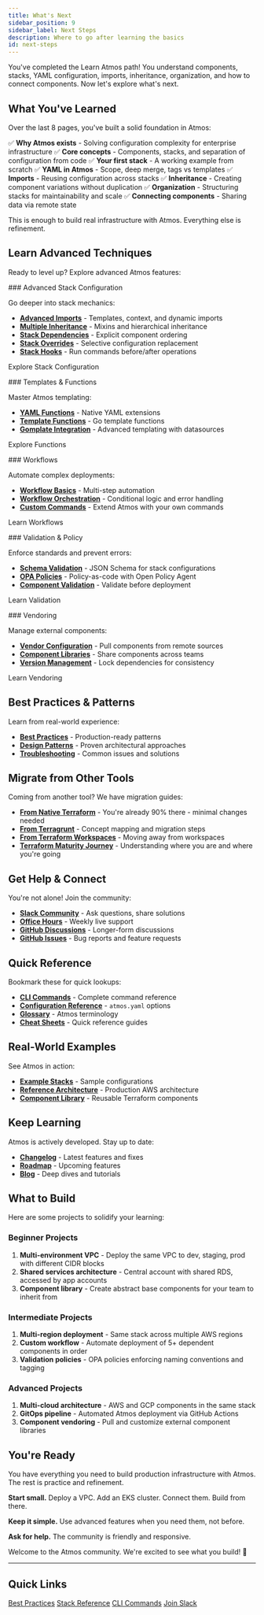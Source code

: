 ```yaml
---
title: What's Next
sidebar_position: 9
sidebar_label: Next Steps
description: Where to go after learning the basics
id: next-steps
---
```


<Intro>
You've completed the Learn Atmos path! You understand components, stacks, YAML configuration, imports, inheritance, organization, and how to connect components. Now let's explore what's next.
</Intro>

## What You've Learned

Over the last 8 pages, you've built a solid foundation in Atmos:

✅ **Why Atmos exists** - Solving configuration complexity for enterprise infrastructure
✅ **Core concepts** - Components, stacks, and separation of configuration from code
✅ **Your first stack** - A working example from scratch
✅ **YAML in Atmos** - Scope, deep merge, tags vs templates
✅ **Imports** - Reusing configuration across stacks
✅ **Inheritance** - Creating component variations without duplication
✅ **Organization** - Structuring stacks for maintainability and scale
✅ **Connecting components** - Sharing data via remote state

This is enough to build real infrastructure with Atmos. Everything else is refinement.

## Learn Advanced Techniques

Ready to level up? Explore advanced Atmos features:

<ActionCard>
### Advanced Stack Configuration

Go deeper into stack mechanics:

- **[Advanced Imports](/stacks/imports)** - Templates, context, and dynamic imports
- **[Multiple Inheritance](/stacks/inheritance)** - Mixins and hierarchical inheritance
- **[Stack Dependencies](/stacks/dependencies)** - Explicit component ordering
- **[Stack Overrides](/stacks/overrides)** - Selective configuration replacement
- **[Stack Hooks](/stacks/hooks)** - Run commands before/after operations

<PrimaryCTA to="/stacks/">Explore Stack Configuration</PrimaryCTA>
</ActionCard>

<ActionCard>
### Templates & Functions

Master Atmos templating:

- **[YAML Functions](/functions/yaml/)** - Native YAML extensions
- **[Template Functions](/functions/template/)** - Go template functions
- **[Gomplate Integration](/templates/)** - Advanced templating with datasources

<PrimaryCTA to="/functions/">Explore Functions</PrimaryCTA>
</ActionCard>

<ActionCard>
### Workflows

Automate complex deployments:

- **[Workflow Basics](/workflows)** - Multi-step automation
- **[Workflow Orchestration](/workflows)** - Conditional logic and error handling
- **[Custom Commands](/core-concepts/custom-commands)** - Extend Atmos with your own commands

<PrimaryCTA to="/workflows">Learn Workflows</PrimaryCTA>
</ActionCard>

<ActionCard>
### Validation & Policy

Enforce standards and prevent errors:

- **[Schema Validation](/cli/commands/validate/schema)** - JSON Schema for stack configurations
- **[OPA Policies](/cli/commands/validate/stacks)** - Policy-as-code with Open Policy Agent
- **[Component Validation](/cli/commands/validate/component)** - Validate before deployment

<PrimaryCTA to="/validation/validating">Learn Validation</PrimaryCTA>
</ActionCard>

<ActionCard>
### Vendoring

Manage external components:

- **[Vendor Configuration](/vendoring/vendor)** - Pull components from remote sources
- **[Component Libraries](/vendoring/component-manifest)** - Share components across teams
- **[Version Management](/vendoring/vendor-manifest)** - Lock dependencies for consistency

<PrimaryCTA to="/vendoring/vendor">Learn Vendoring</PrimaryCTA>
</ActionCard>

## Best Practices & Patterns

Learn from real-world experience:

- **[Best Practices](/best-practices/)** - Production-ready patterns
- **[Design Patterns](/design-patterns/)** - Proven architectural approaches
- **[Troubleshooting](/troubleshoot/debugging)** - Common issues and solutions

## Migrate from Other Tools

Coming from another tool? We have migration guides:

- **[From Native Terraform](/migration/native-terraform)** - You're already 90% there - minimal changes needed
- **[From Terragrunt](/migration/terragrunt)** - Concept mapping and migration steps
- **[From Terraform Workspaces](/migration/terraform-workspaces)** - Moving away from workspaces
- **[Terraform Maturity Journey](/introduction/why-atmos/)** - Understanding where you are and where you're going

## Get Help & Connect

You're not alone! Join the community:

- **[Slack Community](/community/slack)** - Ask questions, share solutions
- **[Office Hours](/community/office-hours)** - Weekly live support
- **[GitHub Discussions](https://github.com/cloudposse/atmos/discussions)** - Longer-form discussions
- **[GitHub Issues](https://github.com/cloudposse/atmos/issues)** - Bug reports and feature requests

## Quick Reference

Bookmark these for quick lookups:

- **[CLI Commands](/cli/commands/)** - Complete command reference
- **[Configuration Reference](/cli/configuration)** - `atmos.yaml` options
- **[Glossary](/terms/)** - Atmos terminology
- **[Cheat Sheets](/cheatsheets/commands)** - Quick reference guides

## Real-World Examples

See Atmos in action:

- **[Example Stacks](https://github.com/cloudposse/atmos/tree/main/examples)** - Sample configurations
- **[Reference Architecture](https://github.com/cloudposse/reference-architecture-aws)** - Production AWS architecture
- **[Component Library](https://github.com/cloudposse/terraform-aws-components)** - Reusable Terraform components

## Keep Learning

Atmos is actively developed. Stay up to date:

- **[Changelog](https://github.com/cloudposse/atmos/releases)** - Latest features and fixes
- **[Roadmap](https://github.com/cloudposse/atmos/milestones)** - Upcoming features
- **[Blog](https://cloudposse.com/blog/)** - Deep dives and tutorials

## What to Build

Here are some projects to solidify your learning:

### Beginner Projects

1. **Multi-environment VPC** - Deploy the same VPC to dev, staging, prod with different CIDR blocks
2. **Shared services architecture** - Central account with shared RDS, accessed by app accounts
3. **Component library** - Create abstract base components for your team to inherit from

### Intermediate Projects

1. **Multi-region deployment** - Same stack across multiple AWS regions
2. **Custom workflow** - Automate deployment of 5+ dependent components in order
3. **Validation policies** - OPA policies enforcing naming conventions and tagging

### Advanced Projects

1. **Multi-cloud architecture** - AWS and GCP components in the same stack
2. **GitOps pipeline** - Automated Atmos deployment via GitHub Actions
3. **Component vendoring** - Pull and customize external component libraries

## You're Ready

You have everything you need to build production infrastructure with Atmos. The rest is practice and refinement.

**Start small.** Deploy a VPC. Add an EKS cluster. Connect them. Build from there.

**Keep it simple.** Use advanced features when you need them, not before.

**Ask for help.** The community is friendly and responsive.

Welcome to the Atmos community. We're excited to see what you build! 🚀

---

## Quick Links

<div className="button-group">
  <a href="/best-practices/" className="button button--primary button--lg">Best Practices</a>
  <a href="/stacks/" className="button button--secondary button--lg">Stack Reference</a>
  <a href="/cli/commands/" className="button button--secondary button--lg">CLI Commands</a>
  <a href="/community/slack" className="button button--secondary button--lg">Join Slack</a>
</div>
